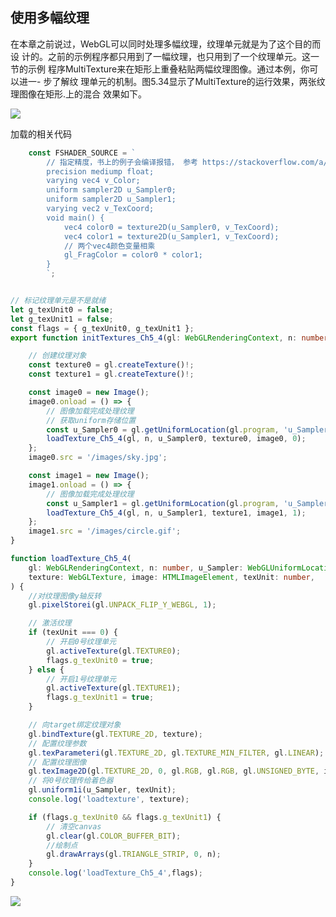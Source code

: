 ## 使用多幅纹理
在本章之前说过，WebGL可以同时处理多幅纹理，纹理单元就是为了这个目的而设
计的。之前的示例程序都只用到了一幅纹理，也只用到了一个纹理单元。这一节的示例
程序MultiTexture来在矩形上重叠粘贴两幅纹理图像。通过本例，你可以进一- 步了解纹
理单元的机制。图5.34显示了MultiTexture的运行效果，两张纹理图像在矩形.上的混合
效果如下。

![](https://cdn.jsdelivr.net/gh/crexk/pic-archive@main/picgo/20220302140543.png)

加载的相关代码

```ts
    const FSHADER_SOURCE = `
        // 指定精度，书上的例子会编译报错， 参考 https://stackoverflow.com/a/27067272
        precision mediump float;
        varying vec4 v_Color;
        uniform sampler2D u_Sampler0;
        uniform sampler2D u_Sampler1;
        varying vec2 v_TexCoord;
        void main() {
            vec4 color0 = texture2D(u_Sampler0, v_TexCoord);
            vec4 color1 = texture2D(u_Sampler1, v_TexCoord);
            // 两个vec4颜色变量相乘
            gl_FragColor = color0 * color1;
        }
        `;


// 标记纹理单元是不是就绪
let g_texUnit0 = false;
let g_texUnit1 = false;
const flags = { g_texUnit0, g_texUnit1 };
export function initTextures_Ch5_4(gl: WebGLRenderingContext, n: number) {

    // 创建纹理对象
    const texture0 = gl.createTexture()!;
    const texture1 = gl.createTexture()!;

    const image0 = new Image();
    image0.onload = () => {
        // 图像加载完成处理纹理
        // 获取uniform存储位置
        const u_Sampler0 = gl.getUniformLocation(gl.program, 'u_Sampler0')!;
        loadTexture_Ch5_4(gl, n, u_Sampler0, texture0, image0, 0);
    };
    image0.src = '/images/sky.jpg';

    const image1 = new Image();
    image1.onload = () => {
        // 图像加载完成处理纹理
        const u_Sampler1 = gl.getUniformLocation(gl.program, 'u_Sampler1')!;
        loadTexture_Ch5_4(gl, n, u_Sampler1, texture1, image1, 1);
    };
    image1.src = '/images/circle.gif';
}

function loadTexture_Ch5_4(
    gl: WebGLRenderingContext, n: number, u_Sampler: WebGLUniformLocation,
    texture: WebGLTexture, image: HTMLImageElement, texUnit: number,
) {
    //对纹理图像y轴反转
    gl.pixelStorei(gl.UNPACK_FLIP_Y_WEBGL, 1);

    // 激活纹理
    if (texUnit === 0) {
        // 开启0号纹理单元
        gl.activeTexture(gl.TEXTURE0);
        flags.g_texUnit0 = true;
    } else {
        // 开启1号纹理单元
        gl.activeTexture(gl.TEXTURE1);
        flags.g_texUnit1 = true;
    }

    // 向target绑定纹理对象
    gl.bindTexture(gl.TEXTURE_2D, texture);
    // 配置纹理参数
    gl.texParameteri(gl.TEXTURE_2D, gl.TEXTURE_MIN_FILTER, gl.LINEAR);
    // 配置纹理图像
    gl.texImage2D(gl.TEXTURE_2D, 0, gl.RGB, gl.RGB, gl.UNSIGNED_BYTE, image);
    // 将0号纹理传给着色器
    gl.uniform1i(u_Sampler, texUnit);
    console.log('loadtexture', texture);

    if (flags.g_texUnit0 && flags.g_texUnit1) {
        // 清空canvas
        gl.clear(gl.COLOR_BUFFER_BIT);
        //绘制点
        gl.drawArrays(gl.TRIANGLE_STRIP, 0, n);
    }
    console.log('loadTexture_Ch5_4',flags);
}

```

![](https://cdn.jsdelivr.net/gh/crexk/pic-archive@main/picgo/20220302140943.png)
